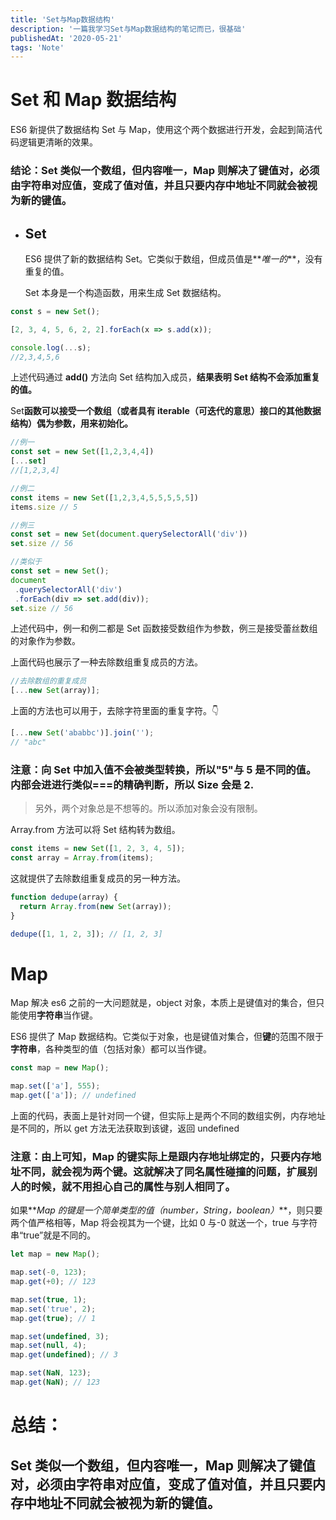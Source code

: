 ```yaml
---
title: 'Set与Map数据结构'
description: '一篇我学习Set与Map数据结构的笔记而已，很基础'
publishedAt: '2020-05-21'
tags: 'Note'
---
```


# Set 和 Map 数据结构

ES6 新提供了数据结构 Set 与 Map，使用这个两个数据进行开发，会起到简洁代码逻辑更清晰的效果。

### 结论：Set 类似一个数组，但内容唯一，Map 则解决了键值对，必须由字符串对应值，变成了值对值，并且只要内存中地址不同就会被视为新的键值。

- ## Set

  ES6 提供了新的数据结构 Set。它类似于数组，但成员值是**_唯一的_**，没有重复的值。

  Set 本身是一个构造函数，用来生成 Set 数据结构。

```JavaScript
const s = new Set();

[2, 3, 4, 5, 6, 2, 2].forEach(x => s.add(x));

console.log(...s);
//2,3,4,5,6
```

上述代码通过 **add()** 方法向 Set 结构加入成员，**结果表明 Set 结构不会添加重复的值。**

Set**函数可以接受一个数组（或者具有 iterable（可迭代的意思）接口的其他数据结构）偶为参数，用来初始化。**

```JavaScript
//例一
const set = new Set([1,2,3,4,4])
[...set]
//[1,2,3,4]

//例二
const items = new Set([1,2,3,4,5,5,5,5,5])
items.size // 5

//例三
const set = new Set(document.querySelectorAll('div'))
set.size // 56

//类似于
const set = new Set();
document
 .querySelectorAll('div')
 .forEach(div => set.add(div));
set.size // 56

```

上述代码中，例一和例二都是 Set 函数接受数组作为参数，例三是接受蕾丝数组的对象作为参数。

上面代码也展示了一种去除数组重复成员的方法。

```JavaScript
//去除数组的重复成员
[...new Set(array)];
```

上面的方法也可以用于，去除字符里面的重复字符。👇

```JavaScript
[...new Set('ababbc')].join('');
// "abc"
```

### 注意：向 Set 中加入值不会被类型转换，所以"5"与 5 是不同的值。内部会进进行类似===的精确判断，所以 Size 会是 2.

> 另外，两个对象总是不想等的。所以添加对象会没有限制。

Array.from 方法可以将 Set 结构转为数组。

```JavaScript
const items = new Set([1, 2, 3, 4, 5]);
const array = Array.from(items);
```

这就提供了去除数组重复成员的另一种方法。

```JavaScript
function dedupe(array) {
  return Array.from(new Set(array));
}

dedupe([1, 1, 2, 3]); // [1, 2, 3]
```

# Map

Map 解决 es6 之前的一大问题就是，object 对象，本质上是键值对的集合，但只能使用**字符串**当作键。

ES6 提供了 Map 数据结构。它类似于对象，也是键值对集合，但**键**的范围不限于**字符串**，各种类型的值（包括对象）都可以当作键。

```JavaScript
const map = new Map();

map.set(['a'], 555);
map.get(['a']); // undefined
```

上面的代码，表面上是针对同一个键，但实际上是两个不同的数组实例，内存地址是不同的，所以 get 方法无法获取到该键，返回 undefined

### 注意：由上可知，Map 的键实际上是跟内存地址绑定的，只要内存地址不同，就会视为两个键。这就解决了同名属性碰撞的问题，扩展别人的时候，就不用担心自己的属性与别人相同了。

如果**_Map 的键是一个简单类型的值（number，String，boolean）_**，则只要两个值严格相等，Map 将会视其为一个键，比如 0 与-0 就送一个，true 与字符串“true”就是不同的。

```JavaScript
let map = new Map();

map.set(-0, 123);
map.get(+0); // 123

map.set(true, 1);
map.set('true', 2);
map.get(true); // 1

map.set(undefined, 3);
map.set(null, 4);
map.get(undefined); // 3

map.set(NaN, 123);
map.get(NaN); // 123
```

# 总结：

## Set 类似一个数组，但内容唯一，Map 则解决了键值对，必须由字符串对应值，变成了值对值，并且只要内存中地址不同就会被视为新的键值。
